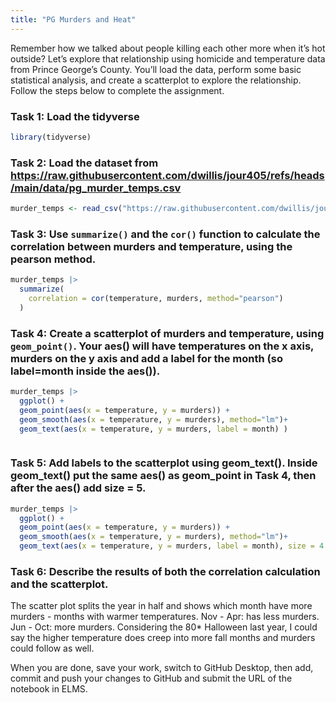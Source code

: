 ```yaml
---
title: "PG Murders and Heat"
---
```


Remember how we talked about people killing each other more when it's hot outside? Let's explore that relationship using homicide and temperature data from Prince George's County. You'll load the data, perform some basic statistical analysis, and create a scatterplot to explore the relationship. Follow the steps below to complete the assignment.

### Task 1: Load the tidyverse

```r


library(tidyverse)

```



### Task 2: Load the dataset from [https://raw.githubusercontent.com/dwillis/jour405/refs/heads/main/data/pg_murder_temps.csv](https://raw.githubusercontent.com/dwillis/jour405/refs/heads/main/data/pg_murder_temps.csv)


```r

murder_temps <- read_csv("https://raw.githubusercontent.com/dwillis/jour405/refs/heads/main/data/pg_murder_temps.csv")

```


### Task 3: Use `summarize()` and the `cor()` function to calculate the correlation between murders and temperature, using the pearson method.

```r

murder_temps |>
  summarize(
    correlation = cor(temperature, murders, method="pearson")
  )


```

### Task 4: Create a scatterplot of murders and temperature, using `geom_point()`. Your aes() will have temperatures on the x axis, murders on the y axis and add a label for the month (so label=month inside the aes()).

```r

murder_temps |>
  ggplot() +
  geom_point(aes(x = temperature, y = murders)) +
  geom_smooth(aes(x = temperature, y = murders), method="lm")+
  geom_text(aes(x = temperature, y = murders, label = month) )



```


### Task 5: Add labels to the scatterplot using geom_text(). Inside geom_text() put the same aes() as geom_point in Task 4, then after the aes() add size = 5.

```r
murder_temps |>
  ggplot() +
  geom_point(aes(x = temperature, y = murders)) +
  geom_smooth(aes(x = temperature, y = murders), method="lm")+
  geom_text(aes(x = temperature, y = murders, label = month), size = 4 )


```


### Task 6: Describe the results of both the correlation calculation and the scatterplot.

The scatter plot splits the year in half and shows which month have more murders - months with warmer temperatures. Nov - Apr: has less murders. Jun - Oct: more murders. Considering the 80* Halloween last year, I could say the higher temperature does creep into more fall months and murders could follow as well. 


When you are done, save your work, switch to GitHub Desktop, then add, commit and push your changes to GitHub and submit the URL of the notebook in ELMS.
